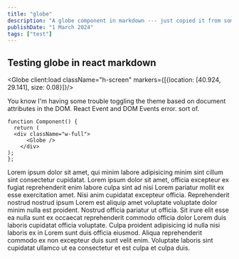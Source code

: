 ```yaml
---
title: "globe"
description: "A globe component in markdown --- just copied it from somewhere...."
publishDate: "1 March 2024"
tags: ["test"]
---
```



## Testing globe in react markdown

<Globe client:load className="h-screen" markers={[{location: [40.924, 29.141], size: 0.08}]}/>

You know I'm having some trouble toggling the theme based on document attributes in the DOM. React Event and DOM Events error. sort of.
```
function Component() {
  return (
  <div className="w-full">
      <Globe />
    </div>
);
};
```


Lorem ipsum dolor sit amet, qui minim labore adipisicing minim sint cillum sint consectetur cupidatat.
Lorem ipsum dolor sit amet, officia excepteur ex fugiat reprehenderit enim labore culpa sint ad nisi
Lorem pariatur mollit ex esse exercitation amet. Nisi anim cupidatat excepteur officia. Reprehenderit
nostrud nostrud ipsum Lorem est aliquip amet voluptate voluptate dolor minim nulla est proident. Nostrud
officia pariatur ut officia. Sit irure elit esse ea nulla sunt ex occaecat reprehenderit commodo officia
dolor Lorem duis laboris cupidatat officia voluptate. Culpa proident adipisicing id nulla nisi laboris
ex in Lorem sunt duis officia eiusmod. Aliqua reprehenderit commodo ex non excepteur duis sunt velit
enim. Voluptate laboris sint cupidatat ullamco ut ea consectetur et est culpa et culpa duis.


